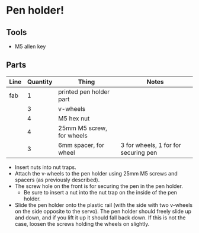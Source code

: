 
# Pen holder!

## Tools

- M5 allen key

## Parts

| Line | Quantity | Thing                            | Notes                                          |
| ---- | -------- | -------------------------------- | ---------------------------------------------- |
|fab   | 1		  |printed pen holder part			 |												  |
|      | 3		  | v-wheels						 |												  |
|      | 4 		  |M5 hex nut							 |												  |
|      | 4		  |25mm M5 screw, for wheels		 |												  |
|      | 3		  |6mm spacer, for wheel			 |	3 for wheels, 1 for for securing pen  |
- Insert nuts into nut traps.
- Attach the v-wheels to the pen holder using 25mm M5 screws and spacers (as previously described).
- The screw hole on the front is for securing the pen in the pen holder.
  - Be sure to insert a nut into the nut trap on the inside of the pen holder.
- Slide the pen holder onto the plastic rail (with the side with two v-wheels on the side opposite to the servo). The pen holder should freely slide up and down, and if you lift it up it should fall back down. If this is not the case, loosen the screws holding the wheels on slightly.

<HImg src={imgPenHolder} alt="completed pen holder" />
